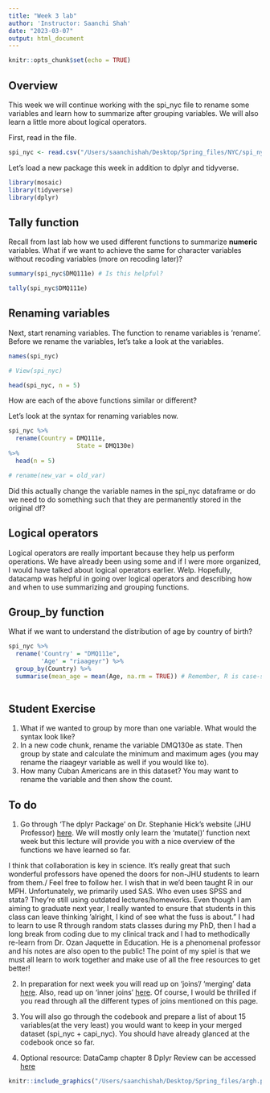 ```yaml
---
title: "Week 3 lab"
author: 'Instructor: Saanchi Shah'
date: "2023-03-07"
output: html_document
---
```


```r
knitr::opts_chunk$set(echo = TRUE)
```

## Overview

This week we will continue working with the spi_nyc file to rename some variables and learn how to summarize after grouping variables. We will also learn a little more about logical operators.

First, read in the file.
```r
spi_nyc <- read.csv("/Users/saanchishah/Desktop/Spring_files/NYC/spi_nyc.csv")
```

Let's load a new package this week in addition to dplyr and tidyverse. 
```r

library(mosaic)
library(tidyverse)
library(dplyr)
```


## Tally function

Recall from last lab how we used different functions to summarize **numeric** variables. What if we want to achieve the same for character variables without recoding variables (more on recoding later)?

```r

summary(spi_nyc$DMQ111e) # Is this helpful?

tally(spi_nyc$DMQ111e)

```

## Renaming variables

Next, start renaming variables. The function to rename variables is 'rename'. Before we rename the variables, let's take a look at the variables. 


```r

names(spi_nyc)

# View(spi_nyc)

head(spi_nyc, n = 5)

```

How are each of the above functions similar or different?

Let's look at the syntax for renaming variables now.

```r
spi_nyc %>% 
  rename(Country = DMQ111e,
                   State = DMQ130e) 
%>% 
  head(n = 5)

# rename(new_var = old_var)
```

Did this actually change the variable names in the spi_nyc dataframe or do we need to do something such that they are permanently stored in the original df?

## Logical operators
Logical operators are really important because they help us perform operations. We have already been using some and if I were more organized, I would have talked about logical operators earlier. Welp. Hopefully, datacamp was helpful in going over logical operators and describing how and when to use summarizing and grouping functions. 

## Group_by function

What if we want to understand the distribution of age by country of birth?        

```r
spi_nyc %>% 
  rename('Country' = "DMQ111e",
         'Age' = "riaageyr") %>% 
  group_by(Country) %>% 
  summarise(mean_age = mean(Age, na.rm = TRUE)) # Remember, R is case-sensitive
         
```

## Student Exercise

1. What if we wanted to group by more than one variable. What would the syntax look like?
2. In a new code chunk, rename the variable DMQ130e as state. Then group by state and calculate the minimum and maximum ages (you may rename the riaageyr variable as well if you would like to). 
3. How many Cuban Americans are in this dataset? You may want to rename the variable and then show the count. 

## To do

1. Go through 'The dplyr Package' on Dr. Stephanie Hick's website (JHU Professor) [here](https://www.stephaniehicks.com/jhustatcomputing2022/posts/2022-09-06-managing-data-frames-with-tidyverse/#the-dplyr-package). We will mostly only learn the 'mutate()' function next week but this lecture will provide you with a nice overview of the functions we have learned so far. 

I think that collaboration is key in science. It's really great that such wonderful professors have opened the doors for non-JHU students to learn from them./ Feel free to follow her. I wish that in we'd been taught R in our MPH. Unfortunately, we primarily used SAS. Who even uses SPSS and stata? They're still using outdated lectures/homeworks. Even though I am aiming to graduate next year, I really wanted to ensure that students in this class can leave thinking 'alright, I kind of see what the fuss is about." I had to learn to use R through random stats classes during my PhD, then I had a long break from coding due to my clinical track and I had to methodically re-learn from Dr. Ozan Jaquette in Education. He is a phenomenal professor and his notes are also open to the public! The point of my spiel is that we must all learn to work together and make use of all the free resources to get better!

2. In preparation for next week you will read up on 'joins'/ 'merging' data [here](https://bookdown.org/ndphillips/YaRrr/merge-combining-data.html). Also, read up on 'inner joins' [here](https://statisticsglobe.com/r-dplyr-join-inner-left-right-full-semi-anti). Of course, I would be thrilled if you read through all the different types of joins mentioned on this page.

3. You will also go through the codebook and prepare a list of about 15 variables(at the very least) you would want to keep in your merged dataset (spi_nyc + capi_nyc). You should have already glanced at the codebook once so far.  

3. Optional resource: DataCamp chapter 8 Dplyr Review can be accessed [here](https://campus.datacamp.com/courses/effective-data-storytelling-using-the-tidyverse/dplyr-review?ex=1)

```r
knitr::include_graphics("/Users/saanchishah/Desktop/Spring_files/argh.png")

```



